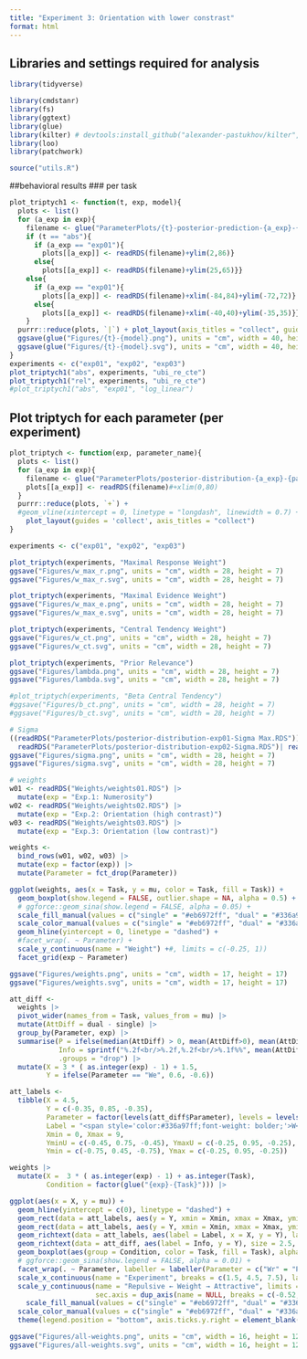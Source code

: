 ```yaml
---
title: "Experiment 3: Orientation with lower constrast"
format: html
---
```


## Libraries and settings required for analysis
```r
library(tidyverse)

library(cmdstanr)
library(fs)
library(ggtext)
library(glue)
library(kilter) # devtools:install_github("alexander-pastukhov/kilter", dependencies=TRUE)
library(loo)
library(patchwork)

source("utils.R")
```

##behavioral results
### per task
```r
plot_triptych1 <- function(t, exp, model){
  plots <- list()
  for (a_exp in exp){
    filename <- glue("ParameterPlots/{t}-posterior-prediction-{a_exp}-{model}.RDS")
    if (t == "abs"){
      if (a_exp == "exp01"){
        plots[[a_exp]] <- readRDS(filename)+ylim(2,86)}
      else{
        plots[[a_exp]] <- readRDS(filename)+ylim(25,65)}}
    else{
      if (a_exp == "exp01"){
        plots[[a_exp]] <- readRDS(filename)+xlim(-84,84)+ylim(-72,72)}
      else{
        plots[[a_exp]] <- readRDS(filename)+xlim(-40,40)+ylim(-35,35)}}
    }
  purrr::reduce(plots, `|`) + plot_layout(axis_titles = "collect", guides = 'collect')
  ggsave(glue("Figures/{t}-{model}.png"), units = "cm", width = 40, height = 13)
  ggsave(glue("Figures/{t}-{model}.svg"), units = "cm", width = 40, height = 13)
}
experiments <- c("exp01", "exp02", "exp03")
plot_triptych1("abs", experiments, "ubi_re_cte")
plot_triptych1("rel", experiments, "ubi_re_cte")
#plot_triptych1("abs", "exp01", "log_linear")

```


## Plot triptych for each parameter (per experiment)
```r
plot_triptych <- function(exp, parameter_name){
  plots <- list()
  for (a_exp in exp){
    filename <- glue("ParameterPlots/posterior-distribution-{a_exp}-{parameter_name}.RDS")
    plots[[a_exp]] <- readRDS(filename)#+xlim(0,80)
  }
  purrr::reduce(plots, `+`) +
  #geom_vline(xintercept = 0, linetype = "longdash", linewidth = 0.7) + 
    plot_layout(guides = 'collect', axis_titles = "collect")
}

experiments <- c("exp01", "exp02", "exp03")

plot_triptych(experiments, "Maximal Response Weight")
ggsave("Figures/w_max_r.png", units = "cm", width = 28, height = 7)
ggsave("Figures/w_max_r.svg", units = "cm", width = 28, height = 7)

plot_triptych(experiments, "Maximal Evidence Weight")
ggsave("Figures/w_max_e.png", units = "cm", width = 28, height = 7)
ggsave("Figures/w_max_e.svg", units = "cm", width = 28, height = 7)

plot_triptych(experiments, "Central Tendency Weight")
ggsave("Figures/w_ct.png", units = "cm", width = 28, height = 7)
ggsave("Figures/w_ct.svg", units = "cm", width = 28, height = 7)

plot_triptych(experiments, "Prior Relevance")
ggsave("Figures/lambda.png", units = "cm", width = 28, height = 7)
ggsave("Figures/lambda.svg", units = "cm", width = 28, height = 7)

#plot_triptych(experiments, "Beta Central Tendency")
#ggsave("Figures/b_ct.png", units = "cm", width = 28, height = 7)
#ggsave("Figures/b_ct.svg", units = "cm", width = 28, height = 7)

# Sigma
((readRDS("ParameterPlots/posterior-distribution-exp01-Sigma Max.RDS"))|
  readRDS("ParameterPlots/posterior-distribution-exp02-Sigma.RDS")| readRDS("ParameterPlots/posterior-distribution-exp03-Sigma.RDS")) + plot_layout(guides = 'collect', axis_titles = "collect")
ggsave("Figures/sigma.png", units = "cm", width = 28, height = 7)
ggsave("Figures/sigma.svg", units = "cm", width = 28, height = 7)
```


```r
# weights
w01 <- readRDS("Weights/weights01.RDS") |>
  mutate(exp = "Exp.1: Numerosity")
w02 <- readRDS("Weights/weights02.RDS") |>
  mutate(exp = "Exp.2: Orientation (high contrast)")
w03 <- readRDS("Weights/weights03.RDS") |>
  mutate(exp = "Exp.3: Orientation (low contrast)")

weights <- 
  bind_rows(w01, w02, w03) |>
  mutate(exp = factor(exp)) |>
  mutate(Parameter = fct_drop(Parameter))

ggplot(weights, aes(x = Task, y = mu, color = Task, fill = Task)) +
  geom_boxplot(show.legend = FALSE, outlier.shape = NA, alpha = 0.5) +
  # ggforce::geom_sina(show.legend = FALSE, alpha = 0.05) +
  scale_fill_manual(values = c("single" = "#eb6972ff", "dual" = "#336a97ff"))+
  scale_color_manual(values = c("single" = "#eb6972ff", "dual" = "#336a97ff"))+
  geom_hline(yintercept = 0, linetype = "dashed") +
  #facet_wrap(. ~ Parameter) +
  scale_y_continuous(name = "Weight") +#, limits = c(-0.25, 1)) 
  facet_grid(exp ~ Parameter)

ggsave("Figures/weights.png", units = "cm", width = 17, height = 17)
ggsave("Figures/weights.svg", units = "cm", width = 17, height = 17)
```

```r
att_diff <-
  weights |>
  pivot_wider(names_from = Task, values_from = mu) |>
  mutate(AttDiff = dual - single) |>
  group_by(Parameter, exp) |>
  summarise(P = ifelse(median(AttDiff) > 0, mean(AttDiff>0), mean(AttDiff<0)),
            Info = sprintf("%.2f<br/>%.2f,%.2f<br/>%.1f%%", mean(AttDiff), kilter::lower_ci(AttDiff), kilter::upper_ci(AttDiff), 100 * P),
            .groups = "drop") |>
  mutate(X = 3 * ( as.integer(exp) - 1) + 1.5,
         Y = ifelse(Parameter == "We", 0.6, -0.6))

att_labels <-
  tibble(X = 4.5,
         Y = c(-0.35, 0.85, -0.35),
         Parameter = factor(levels(att_diff$Parameter), levels = levels(att_diff$Parameter)),
         Label = "<span style='color:#336a97ff;font-weight: bolder;'>W<sub>dual</sub></span> - <span style='color:#eb6972ff;font-weight: bolder;'>W<sub>single</sub></span>",
         Xmin = 0, Xmax = 9,
         YminU = c(-0.45, 0.75, -0.45), YmaxU = c(-0.25, 0.95, -0.25),
         Ymin = c(-0.75, 0.45, -0.75), Ymax = c(-0.25, 0.95, -0.25))

weights |>
  mutate(X =  3 * ( as.integer(exp) - 1) + as.integer(Task),
         Condition = factor(glue("{exp}-{Task}"))) |>

ggplot(aes(x = X, y = mu)) +
  geom_hline(yintercept = c(0), linetype = "dashed") +
  geom_rect(data = att_labels, aes(y = Y, xmin = Xmin, xmax = Xmax, ymin = Ymin, ymax = Ymax), fill = "gray", color = NA) +
  geom_rect(data = att_labels, aes(y = Y, xmin = Xmin, xmax = Xmax, ymin = YminU, ymax = YmaxU), fill = "#FEFEFE", color = NA) +
  geom_richtext(data = att_labels, aes(label = Label, x = X, y = Y), label.colour = NA, fill = NA) +
  geom_richtext(data = att_diff, aes(label = Info, y = Y), size = 2.5, label.colour = NA, fill = NA) +
  geom_boxplot(aes(group = Condition, color = Task, fill = Task), alpha = 0.5, outlier.shape = NA) +
  # ggforce::geom_sina(show.legend = FALSE, alpha = 0.01) +
  facet_wrap(. ~ Parameter, labeller = labeller(Parameter = c("Wr" = "Prior Response", "We" = "Prior Evidence", "Wct" = "Average Evidence"))) +
  scale_x_continuous(name = "Experiment", breaks = c(1.5, 4.5, 7.5), labels = 1:3, limits = c(0, 9), expand = c(0, 0)) +
  scale_y_continuous(name = "Repulsive ← Weight → Attractive", limits = c(-1, 1),
                     sec.axis = dup_axis(name = NULL, breaks = c(-0.52, -0.6, -0.68, 0.68, 0.6, 0.52), labels = rep(c("Mean", "97% CI", "Pr"), 2))) +
    scale_fill_manual(values = c("single" = "#eb6972ff", "dual" = "#336a97ff"))+
  scale_color_manual(values = c("single" = "#eb6972ff", "dual" = "#336a97ff")) +
  theme(legend.position = "bottom", axis.ticks.y.right = element_blank(), axis.text.y.right = element_text(size = 8))

ggsave("Figures/all-weights.png", units = "cm", width = 16, height = 12)
ggsave("Figures/all-weights.svg", units = "cm", width = 16, height = 12)
```

